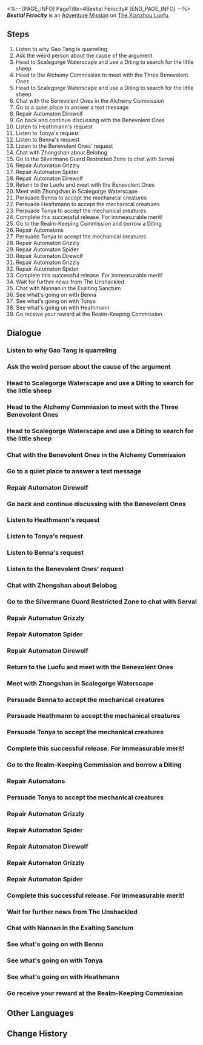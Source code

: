 <%-- [PAGE_INFO]
PageTitle=#Bestial Ferocity#
[END_PAGE_INFO] --%>
{{Stub|Dialogue.}}
{{Mission Infobox
|id            = 2021601
|title         = 
|image         = <!--Mission Bestial Ferocity.png-->
|type          = Adventure
|event_name    = 
|chapter       = 
|requirements  = [[Trailblaze Mission]] ''[[A Dragon Gallant, Its Ocean Distant]]'' completed
|summary       = You have successfully resolved the social issues caused by "The Unshackled," and the Realm-Keeping Commission is grateful for your assistance. However, who exactly is Zhongshan? And why did she help you play a prank on those people?
|characters    = Trailblazer
|startLocation = [[The Xianzhou Luofu]] - [[Central Starskiff Haven]]
|world         = The Xianzhou Luofu
|area          = Central Starskiff Haven
|prev          = 
|next          = 
|rewards       = Trailblaze EXP*300; Stellar Jade*40; Traveler's Guide*8; Refined Aether*3; Lost Crystal*6; Strale*25; Credit*80,000
}}
'''''Bestial Ferocity''''' is an [[Adventure Mission]] on [[The Xianzhou Luofu]].

==Steps==
# Listen to why Gao Tang is quarreling
# Ask the weird person about the cause of the argument
# Head to Scalegorge Waterscape and use a Diting to search for the little sheep
# Head to the Alchemy Commission to meet with the Three Benevolent Ones
# Head to Scalegorge Waterscape and use a Diting to search for the little sheep
# Chat with the Benevolent Ones in the Alchemy Commission
# Go to a quiet place to answer a text message
# Repair Automaton Direwolf
# Go back and continue discussing with the Benevolent Ones
# Listen to Heathmann's request
# Listen to Tonya's request
# Listen to Benna's request
# Listen to the Benevolent Ones' request
# Chat with Zhongshan about Belobog
# Go to the Silvermane Guard Restricted Zone to chat with Serval
# Repair Automaton Grizzly
# Repair Automaton Spider
# Repair Automaton Direwolf
# Return to the Luofu and meet with the Benevolent Ones
# Meet with Zhongshan in Scalegorge Waterscape
# Persuade Benna to accept the mechanical creatures
# Persuade Heathmann to accept the mechanical creatures
# Persuade Tonya to accept the mechanical creatures
# Complete this successful release. For immeasurable merit!
# Go to the Realm-Keeping Commission and borrow a Diting
# Repair Automatons
# Persuade Tonya to accept the mechanical creatures
# Repair Automaton Grizzly
# Repair Automaton Spider
# Repair Automaton Direwolf
# Repair Automaton Grizzly
# Repair Automaton Spider
# Complete this successful release. For immeasurable merit!
# Wait for further news from The Unshackled
# Chat with Nannan in the Exalting Sanctum
# See what's going on with Benna
# See what's going on with Tonya
# See what's going on with Heathmann
# Go receive your reward at the Realm-Keeping Commission

<!--
==Gameplay Notes==

--><!--
==Trial Character==

-->
==Dialogue==
{{Stub Dialogue}}

===Listen to why Gao Tang is quarreling===
{{Mission Description|type=adventure|location=Central Starskiff Haven|Gao Tang is a proud and arrogant chef, but it's not like him to argue with people on the streets... As someone famous throughout the cosmos for your curiosity, you decide to go over and listen to what they are arguing about.}}
{{Dialogue Start}}
:{{tx}}
{{Dialogue End}}

===Ask the weird person about the cause of the argument===
{{Mission Description|type=adventure|location=Central Starskiff Haven|update|The person quarreling with Gao Tang is someone odd. Although it sounds like a misunderstanding, this person named Benna does seem to have her own problems. Looks like it's time to lend a helping hand again.}}
{{Dialogue Start}}
:{{tx}}
{{Dialogue End}}

===Head to Scalegorge Waterscape and use a Diting to search for the little sheep===
{{Mission Description|type=adventure|location=Scalegorge Waterscape|update|With the cute little Diting, you embark on your sheep-hunting adventure.}}
{{Dialogue Start}}
:{{tx}}
{{Dialogue End}}

===Head to the Alchemy Commission to meet with the Three Benevolent Ones===
{{Mission Description|type=adventure|location=Alchemy Commission|update|Oh no, this is blackmail all over again... But it's probably not the first time you've encountered this kind of thing. Follow her to see what exactly she has up her sleeve.}}
{{Dialogue Start}}
:{{tx}}
{{Dialogue End}}

===Head to Scalegorge Waterscape and use a Diting to search for the little sheep===
{{Mission Description|type=adventure|location=Scalegorge Waterscape|update|With the cute little Diting, you embark on your sheep-hunting adventure.}}
{{Dialogue Start}}
:{{tx}}
{{Dialogue End}}

===Chat with the Benevolent Ones in the Alchemy Commission===
{{Mission Description|type=adventure|location=Alchemy Commission|update|Zhongshan introduced you to the Benevolent Ones, but it caused a dispute among them... This really has nothing to do with you, so you should probably slip away as soon as possible.}}
{{Dialogue Start}}
:{{tx}}
{{Dialogue End}}

===Go to a quiet place to answer a text message===
{{Mission Description|type=adventure|location=Alchemy Commission|update|Who could be in a hurry to contact you at a time like this...}}
{{Dialogue Start}}
:{{tx}}
{{Dialogue End}}

===Repair Automaton Direwolf===
{{Mission Description|type=adventure|location=Silvermane Guard Restricted Zone|update|Follow Zhongshan's direction to repair these automatons. But seriously, can you really sell these "mechanical creatures" to the Benevolent Ones?}}
{{Dialogue Start}}
:{{tx}}
{{Dialogue End}}

===Go back and continue discussing with the Benevolent Ones===
{{Mission Description|type=adventure|location=Alchemy Commission|update|You can't slip away now. As a Nameless, you hold high repute and must handle things properly when receiving a task from the Realm-Keeping Commission. Having said that, you don't know why you are regarded as an expert of undercover operations... It's all because of those Disciples of Sanctus Medicus!}}
{{Dialogue Start}}
:{{tx}}
{{Dialogue End}}

===Listen to Heathmann's request===
{{Mission Description|type=adventure|location=Alchemy Commission|update|Listen to the requests of the Benevolent Ones one by one. Who knew they could manage to create a food chain just from releasing living creatures? What a group of geniuses.}}
{{Dialogue Start}}
:{{tx}}
{{Dialogue End}}

===Listen to Tonya's request===
{{Dialogue Start}}
:{{tx}}
{{Dialogue End}}

===Listen to Benna's request===
{{Dialogue Start}}
:{{tx}}
{{Dialogue End}}

===Listen to the Benevolent Ones' request===
{{Dialogue Start}}
:{{tx}}
{{Dialogue End}}

===Chat with Zhongshan about Belobog===
{{Mission Description|type=adventure|location=Alchemy Commission|update|You haven't seen Serval in a long time, but you never thought you would meet again for such a ridiculous reason. This may be a blessing in disguise, or it may just be the absurdity of fate.}}
{{Dialogue Start}}
:{{tx}}
{{Dialogue End}}

===Go to the Silvermane Guard Restricted Zone to chat with Serval===
{{Mission Description|type=adventure|location=Silvermane Guard Restricted Zone|update|Meet with Serval in the Silvermane Guard Restricted Zone. She seems to be able to provide what you and Zhongshan need right now &mdash; mechanical lifeforms.}}
{{Dialogue Start}}
:{{tx}}
{{Dialogue End}}

===Repair Automaton Grizzly===
{{Mission Description|type=adventure|location=Silvermane Guard Restricted Zone|update|Follow Zhongshan's direction to repair these automatons. But seriously, can you really sell these "mechanical creatures" to the Benevolent Ones?}}
{{Dialogue Start}}
:{{tx}}
{{Dialogue End}}

===Repair Automaton Spider===
{{Dialogue Start}}
:{{tx}}
{{Dialogue End}}

===Repair Automaton Direwolf===
{{Dialogue Start}}
:{{tx}}
{{Dialogue End}}

===Return to the Luofu and meet with the Benevolent Ones===
{{Mission Description|type=adventure|location=Silvermane Guard Restricted Zone|update|The automatons have been repaired. You should head back to the Luofu and find those Benevolent Ones. Hopefully they won't take things too seriously...}}
{{Dialogue Start}}
:{{tx}}
{{Dialogue End}}

===Meet with Zhongshan in Scalegorge Waterscape===
{{Mission Description|type=adventure|location=Scalegorge Waterscape|update|You should return to Scalegorge Waterscape and meet with Zhongshan. Hopefully you can successfully convince those Three Benevolent Ones...}}
{{Dialogue Start}}
:{{tx}}
{{Dialogue End}}

===Persuade Benna to accept the mechanical creatures===
{{Mission Description|type=adventure|location=Scalegorge Waterscape|update|Whether it's right or wrong, as long as the Benevolent Ones can be convinced to accept releasing the automatons, it's a win!}}
{{Dialogue Start}}
:{{tx}}
{{Dialogue End}}

===Persuade Heathmann to accept the mechanical creatures===
{{Dialogue Start}}
:{{tx}}
{{Dialogue End}}

===Persuade Tonya to accept the mechanical creatures===
{{Dialogue Start}}
:{{tx}}
{{Dialogue End}}

===Complete this successful release. For immeasurable merit!===
{{Mission Description|type=adventure|location=Scalegorge Waterscape|update|Go to the coast to complete the release ceremony. Actually, how did things get to this point... Never mind. It doesn't matter. Be grateful and do good deeds, obtain immeasurable merit, mercy of Sanctus Medicus.}}
{{Dialogue Start}}
:{{tx}}
{{Dialogue End}}

===Go to the Realm-Keeping Commission and borrow a Diting===
{{Mission Description|type=adventure|location=Realm-Keeping Commission Chancery|update|It may be a bit difficult to find the lost Fa-something-sheep on your own. Go to the Realm-Keeping Commission to borrow a Diting, which was specially designed for this purpose.}}
{{Dialogue Start}}
:{{tx}}
{{Dialogue End}}

===Repair Automatons===
{{Mission Description|type=adventure|location=Silvermane Guard Restricted Zone|update|Follow Zhongshan's direction to repair these automatons. But seriously, can you really sell these "mechanical creatures" to the Benevolent Ones?}}
{{Dialogue Start}}
:{{tx}}
{{Dialogue End}}

===Persuade Tonya to accept the mechanical creatures===
{{Mission Description|type=adventure|location=Scalegorge Waterscape|update|Whether it's right or wrong, as long as the Benevolent Ones can be convinced to accept releasing the automatons, it's a win!}}
{{Dialogue Start}}
:{{tx}}
{{Dialogue End}}

===Repair Automaton Grizzly===
{{Mission Description|type=adventure|location=Silvermane Guard Restricted Zone|update|Follow Zhongshan's direction to repair these automatons. But seriously, can you really sell these "mechanical creatures" to the Benevolent Ones?}}
{{Dialogue Start}}
:{{tx}}
{{Dialogue End}}

===Repair Automaton Spider===
{{Dialogue Start}}
:{{tx}}
{{Dialogue End}}

===Repair Automaton Direwolf===
{{Dialogue Start}}
:{{tx}}
{{Dialogue End}}

===Repair Automaton Grizzly===
{{Dialogue Start}}
:{{tx}}
{{Dialogue End}}

===Repair Automaton Spider===
{{Dialogue Start}}
:{{tx}}
{{Dialogue End}}

===Complete this successful release. For immeasurable merit!===
{{Mission Description|type=adventure|location=Scalegorge Waterscape|update|Go to the coast to complete the release ceremony. Actually, how did things get to this point... Never mind. It doesn't matter. Be grateful and do good deeds, obtain immeasurable merit, mercy of Sanctus Medicus.}}
{{Dialogue Start}}
:{{tx}}
{{Dialogue End}}

===Wait for further news from The Unshackled===
{{Mission Description|type=adventure|location=Exalting Sanctum|update|It's been a while since the release ceremony ended. Wait and see how things unfold.}}
{{Dialogue Start}}
:{{tx}}
{{Dialogue End}}

===Chat with Nannan in the Exalting Sanctum===
{{Mission Description|type=adventure|location=Exalting Sanctum|update|Things are getting more and more out of hand. Go find those Benevolent Ones to check out the situation.}}
{{Dialogue Start}}
:{{tx}}
{{Dialogue End}}

===See what's going on with Benna===
{{Mission Description|type=adventure|location=Exalting Sanctum|update|Looks like the Benevolent Ones are all in serious trouble. That's gonna be a lot of fun... Oops, I meant... it's going to be bad. Go see what's going on.}}
{{Dialogue Start}}
:{{tx}}
{{Dialogue End}}

===See what's going on with Tonya===
{{Dialogue Start}}
:{{tx}}
{{Dialogue End}}

===See what's going on with Heathmann===
{{Dialogue Start}}
:{{tx}}
{{Dialogue End}}

===Go receive your reward at the Realm-Keeping Commission===
{{Mission Description|type=adventure|location=Exalting Sanctum|update|Though you have many doubts, everything turned out fine in the end. What is there to be dissatisfied with if you can get a reward from the Realm-Keeping Commission? Don't overthink things. Go to the Realm-Keeping Commission and get your money!}}
{{Dialogue Start}}
:{{tx}}
{{Dialogue End}}

==Other Languages==
{{Other Languages
|en   = Bestial Ferocity
|zhs  = 动物凶猛
|zht  = 動物兇猛
|ja   = 動物は獰猛
|ko   = 동물은 사나워
|es   = Ferocidad animal
|fr   = Férocité bestiale
|ru   = Звериная жестокость
|th   = สัตว์ที่แสนดุร้าย
|vi   = Sự Hung Dữ Của Thú Vật
|de   = Bestialische Grausamkeit
|id   = Binatang Buas
|pt   = Ferocidade Bestial
}}

==Change History==
{{Change History|1.2}}

